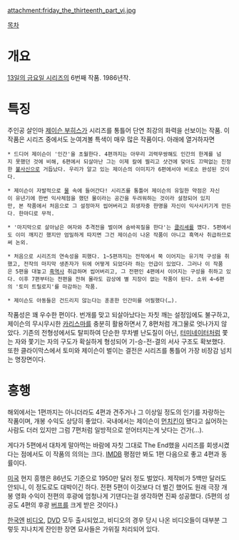 attachment:friday_the_thirteenth_part_vi.jpg

[[목차]]
= 개요 =
[[13일의 금요일 시리즈]]의 6번째 작품. 1986년작.

= 특징 =
주인공 살인마 [[제이슨 부히스]]가 시리즈를 통틀어 단연 최강의 화력을 선보이는 작품. 이 작품은 시리즈 중에서도 눈여겨볼 특색이 매우 많은 작품이다. 아래에 열거하자면

 * 드디어 제이슨이 '인간'을 초월한다. 4편까지는 아무리 괴력무쌍해도 인간의 한계를 넘지 못했던 것에 비해, 6편에서 되살아난 그는 이제 칼에 찔리고 샷건에 맞아도 끄떡없는 진정한 [[불사신]]으로 거듭났다. 우리가 알고 있는 제이슨의 이미지가 6편에서야 비로소 완성된 것이다.

 * 제이슨이 자발적으로 [[물]] 속에 들어간다! 시리즈를 통틀어 제이슨의 유일한 약점은 자신이 유년기에 한번 익사체험을 했던 물이라는 공간을 두려워하는 것이라 설정되어 있지만, 본 작품에서 처음으로 그 설정마저 씹어버리고 희생자중 한명을 자신이 익사시키기게 만든다. 한마디로 무적.

 * '마지막으로 살아남은 여자와 추격전을 벌이며 숨바꼭질을 한다'는 [[클리셰]]를 깼다. 5편에서도 이미 깨지긴 했지만 엄밀하게 따지면 그건 제이슨이 나온 작품이 아니고 흑역사 취급하므로써 논외.

 * 처음으로 시리즈의 연속성을 피했다. 1~5편까지는 전작에서 쭉 이어지는 유기적 구성을 취했고, 전작의 마지막 생존자가 뒤에 어떻게 되었더라 하는 언급이 있었다. 그러나 이 작품은 5편을 대놓고 [[흑역사]] 취급하며 씹어버리고, 그 전편인 4편에서 이어지는 구성을 취하고 있다. 이후 7편부터는 전편을 전혀 몰라도 감상에 별 지장이 없는 작품이 된다. 소위 4~6편의 '토미 트릴로지'를 마감하는 작품.

 * 제이슨도 아동들은 건드리지 않는다는 훈훈한 인간미를 어필했다(…).

작품성은 꽤 우수한 편이다. 번개를 맞고 되살아났다는 자칫 깨는 설정임에도 불구하고, 제이슨의 무시무시한 [[카리스마]]를 충분히 활용하면서 7, 8편처럼 개그물로 엇나가지 않았다. 기존의 전형성에서도 탈피하여 단순한 무차별 난도질이 아닌, [[터미네이터]]처럼 쫓는 자와 쫓기는 자의 구도가 확실하게 형성되어 기-승-전-결의 서사 구조도 확보했다. 또한 클라이막스에서 토미와 제이슨이 벌이는 결전은 시리즈를 통틀어 가장 비장감 넘치는 명장면이다. 

= 흥행 =
해외에서는 1편까지는 아니더라도 4편과 견주거나 그 이상일 정도의 인기를 자랑하는 작품이며, 개봉 수익도 상당히 좋았다. 국내에서는 제이슨이 [[먼치킨]]이 됐다고 싫어하는 사람도 더러 있지만 그럼 7편처럼 일방적으로 얻어터지는게 낫다는 건가(…).

게다가 5편에서 대차게 말아먹는 바람에 자칫 그대로 The End했을 시리즈를 회생시켰다는 점에서도 이 작품의 의의는 크다. [[IMDB]] 평점만 봐도 1편 다음으로 좋고 4편과 동률이다.

[[미국]] 현지 흥행은 86년도 기준으로 1950만 달러 정도 벌었다. 제작비가 5백만 달러도 안되니, 이 정도로도 대박이긴 하다. 전편 5편이 이것보다 더 벌긴 했어도 원래 극장 개봉 영화 수익이 전편의 후광에 엄청나게 기댄다는걸 생각하면 진짜 성공했다. (5편의 성공도 4편의 후광 [[버프]]를 크게 받은 것이다.)

[[한국]]엔 [[비디오]], [[DVD]] 모두 출시되었고, 비디오의 경우 당시 나온 비디오들이 대부분 그렇듯 지나치게 잔인한 장면 묘사들은 가위질 처리되어 있다.
